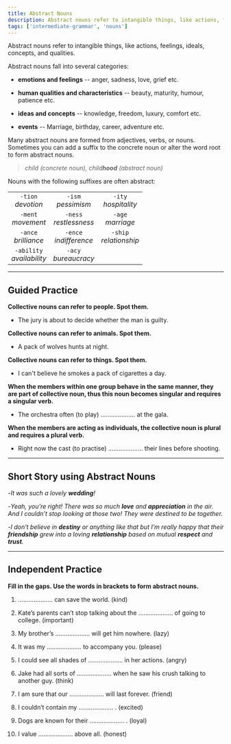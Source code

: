 ```yaml
---
title: Abstract Nouns
description: Abstract nouns refer to intangible things, like actions, feelings, ideals, concepts, and qualities.
tags: ['intermediate-grammar', 'nouns']
---
```


Abstract nouns refer to intangible things, like actions, feelings, ideals, concepts, and qualities.

Abstract nouns fall into several categories:

- **emotions and feelings** -- anger, sadness, love, grief etc.

- **human qualities and characteristics** -- beauty, maturity, humour, patience etc.

- **ideas and concepts** -- knowledge, freedom, luxury, comfort etc.

- **events** -- Marriage, birthday, career, adventure etc.

Many abstract nouns are formed from adjectives, verbs, or nouns. Sometimes you can add a
suffix to the concrete noun or alter the word root to form abstract nouns.

> _child (concrete noun), child**hood** (abstract noun)_

Nouns with the following suffixes are often abstract:

|                                  |                               |                               |
| :------------------------------: | :---------------------------: | :---------------------------: |
|    `-tion` <br /> _devotion_     |   `-ism` <br /> _pessimism_   |  `-ity` <br /> _hospitality_  |
|    `-ment` <br /> _movement_     | `-ness`<br /> _restlessness_  |   `-age` <br /> _marriage_    |
|   `-ance` <br /> _brilliance_    | `-ence` <br /> _indifference_ | `-ship` <br /> _relationship_ |
| `-ability` <br /> _availability_ |  `-acy` <br /> _bureaucracy_  |                               |

---

## Guided Practice

**Collective nouns can refer to people. Spot them.**

- The jury is about to decide whether the man is guilty. <InfoTooltip label="The jury" />

**Collective nouns can refer to animals. Spot them.**

- A pack of wolves hunts at night. <InfoTooltip label="A pack of wolves" />

**Collective nouns can refer to things. Spot them.**

- I can't believe he smokes a pack of cigarettes a day. <InfoTooltip label="pack of cigarettes a day"/>

**When the members within one group behave in the same manner, they are part of collective noun, thus this noun becomes singular and requires a singular verb.**

- The orchestra often (to play) .................... at the gala. <InfoTooltip label="plays"/>

**When the members are acting as individuals, the collective noun is plural and requires a plural verb.**

- Right now the cast (to practise) .................... their lines before shooting. <InfoTooltip label="Right now the cast are practising their lines before shooting"/>

---

## Short Story using Abstract Nouns

-_It was such a lovely **wedding**!_

-_Yeah, you’re right! There was so much **love** and **appreciation** in the air. And I couldn’t stop looking at those two! They were destined to be together._

-_I don’t believe in **destiny** or anything like that but I’m really happy that their **friendship** grew into a loving **relationship** based on mutual **respect** and **trust**._

---

## Independent Practice

**Fill in the gaps. Use the words in brackets to form abstract nouns.**

1. .................... can save the world. (kind) <InfoTooltip label="Kindness" />

2. Kate’s parents can’t stop talking about the .................... of going to college. (important) <InfoTooltip label="importance" />

3. My brother’s .................... will get him nowhere. (lazy) <InfoTooltip label="laziness" />

4. It was my .................... to accompany you. (please) <InfoTooltip label="pleasure" />

5. I could see all shades of .................... in her actions. (angry) <InfoTooltip label="anger" />

6. Jake had all sorts of .................... when he saw his crush talking to another guy. (think) <InfoTooltip label="thoughts" />

7. I am sure that our .................... will last forever. (friend) <InfoTooltip label="friendship" />

8. I couldn’t contain my .................... . (excited) <InfoTooltip label="excitement" />

9. Dogs are known for their .................... . (loyal) <InfoTooltip label="loyalty" />

10. I value .................... above all. (honest) <InfoTooltip label="honesty" />

